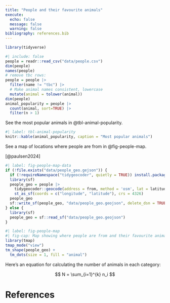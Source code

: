 ```yaml
---
title: "People and their favourite animals"
execute: 
  echo: false
  message: false
  warning: false
bibliography: references.bib
---
```


```r
library(tidyverse)
```

```r
#| include: false
people = readr::read_csv("data/people.csv")
dim(people)
names(people)
# remove tbc rows:
people = people |>
  filter(name != "tbc") |>
  # Make animal names consistent, lowercase
  mutate(animal = tolower(animal))
dim(people)
animal_popularity = people |>
  count(animal, sort=TRUE) |>
  filter(n > 1)
```

See the most popular animals in @tbl-animal-popularity.

```r
#| label: tbl-animal-popularity
knitr::kable(animal_popularity, caption = "Most popular animals")
```

See a map of locations where people are from in @fig-people-map.

[@paulsen2024]

```r
#| label: fig-people-map-data
if (!file.exists("data/people_geo.gejson")) {
  if (!requireNamespace("tidygeocoder", quietly = TRUE)) install.packages("tidygeocoder")
  library(sf)
  people_geo = people |>
    tidygeocoder::geocode(address = from, method = 'osm', lat = latitude , long = longitude) |>
    st_as_sf(coords = c("longitude", "latitude"), crs = 4326)
  people_geo
  sf::write_sf(people_geo, "data/people_geo.geojson", delete_dsn = TRUE)
} else {
  library(sf)
  people_geo = sf::read_sf("data/people_geo.geojson")
}
```

```r
#| label: fig-people-map
#| fig-cap: Map showing where people are from and their favourite animals
library(tmap)
tmap_mode("view")
tm_shape(people_geo) +
  tm_dots(size = 1, fill = "animal")
```

Here's an equation for calculating the number of animals in each category:

$$
N = \sum_{i=1}^{k} n_i
$$

# References
